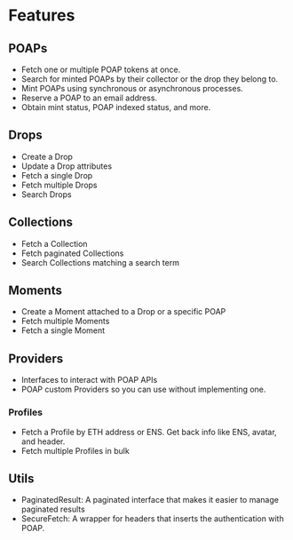 # Features

## POAPs

- Fetch one or multiple POAP tokens at once.
- Search for minted POAPs by their collector or the drop they belong to.
- Mint POAPs using synchronous or asynchronous processes.
- Reserve a POAP to an email address.
- Obtain mint status, POAP indexed status, and more.

## Drops 

- Create a Drop
- Update a Drop attributes
- Fetch a single Drop
- Fetch multiple Drops
- Search Drops

## Collections 

- Fetch a Collection
- Fetch paginated Collections
- Search Collections matching a search term

## Moments

- Create a Moment attached to a Drop or a specific POAP
- Fetch multiple Moments
- Fetch a single Moment

## Providers

- Interfaces to interact with POAP APIs
- POAP custom Providers so you can use without implementing one.

### Profiles

- Fetch a Profile by ETH address or ENS. Get back info like ENS, avatar, and header.
- Fetch multiple Profiles in bulk

## Utils

- PaginatedResult: A paginated interface that makes it easier to manage paginated results
- SecureFetch: A wrapper for headers that inserts the authentication with POAP.

